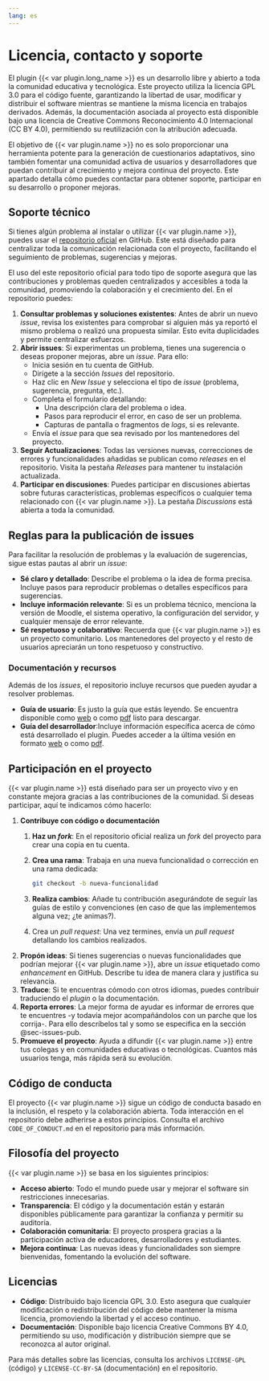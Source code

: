 ```yaml
---
lang: es
---
```


# Licencia, contacto y soporte

El plugin {{< var plugin.long_name >}} es un desarrollo libre y abierto
a toda la comunidad educativa y tecnológica. Este proyecto utiliza la
licencia GPL 3.0 para el código fuente, garantizando la libertad de
usar, modificar y distribuir el software mientras se mantiene la misma
licencia en trabajos derivados. Además, la documentación asociada al
proyecto está disponible bajo una licencia de Creative Commons
Reconocimiento 4.0 Internacional (CC BY 4.0), permitiendo su
reutilización con la atribución adecuada.

El objetivo de {{< var plugin.name >}} no es solo proporcionar una
herramienta potente para la generación de cuestionarios adaptativos,
sino también fomentar una comunidad activa de usuarios y desarrolladores
que puedan contribuir al crecimiento y mejora continua del proyecto.
Este apartado detalla cómo puedes contactar para obtener soporte,
participar en su desarrollo o proponer mejoras.

## Soporte técnico

Si tienes algún problema al instalar o utilizar {{< var plugin.name >}},
puedes usar el [repositorio oficial]({{< var repository.base >}}) en GitHub.
Este está diseñado para centralizar toda la comunicación relacionada con
el proyecto, facilitando el seguimiento de problemas, sugerencias y
mejoras.

El uso del este repositorio oficial para todo tipo de soporte asegura
que las contribuciones y problemas queden centralizados y accesibles a
toda la comunidad, promoviendo la colaboración y el crecimiento del. En
el repositorio puedes:

1. **Consultar problemas y soluciones existentes**: Antes de abrir un
   nuevo _issue_, revisa los existentes para comprobar si alguien más ya
   reportó el mismo problema o realizó una propuesta similar. Esto evita
   duplicidades y permite centralizar esfuerzos.
2. **Abrir issues**: Si experimentas un problema, tienes una sugerencia
   o deseas proponer mejoras, abre un _issue_. Para ello:
   - Inicia sesión en tu cuenta de GitHub.
   - Dirígete a la sección _Issues_ del repositorio.
   - Haz clic en _New Issue_ y selecciona el tipo de _issue_ (problema,
     sugerencia, pregunta, etc.).
   - Completa el formulario detallando:
     - Una descripción clara del problema o idea.
     - Pasos para reproducir el error, en caso de ser un problema.
     - Capturas de pantalla o fragmentos de _logs_, si es relevante.
   - Envía el _issue_ para que sea revisado por los mantenedores del
     proyecto.
3. **Seguir Actualizaciones**: Todas las versiones nuevas, correcciones
   de errores y funcionalidades añadidas se publican como _releases_ en
   el repositorio. Visita la pestaña _Releases_ para mantener tu
   instalación actualizada.
4. **Participar en discusiones**: Puedes participar en discusiones
   abiertas sobre futuras características, problemas específicos o
   cualquier tema relacionado con {{< var plugin.name >}}. La pestaña
   _Discussions_ está abierta a toda la comunidad.

## Reglas para la publicación de issues {#sec-issues-pub}

Para facilitar la resolución de problemas y la evaluación de
sugerencias, sigue estas pautas al abrir un _issue_:

- **Sé claro y detallado**: Describe el problema o la idea de forma
  precisa. Incluye pasos para reproducir problemas o detalles
  específicos para sugerencias.
- **Incluye información relevante**: Si es un problema técnico, menciona
  la versión de Moodle, el sistema operativo, la configuración del
  servidor, y cualquier mensaje de error relevante.
- **Sé respetuoso y colaborativo**: Recuerda que {{< var plugin.name >}}
  es un proyecto comunitario. Los mantenedores del proyecto y el resto
  de usuarios apreciarán un tono respetuoso y constructivo.

### Documentación y recursos

Además de los _issues_, el repositorio incluye recursos que pueden
ayudar a resolver problemas.

- **Guía de usuario**: Es justo la guía que estás leyendo. Se encuentra
  disponible como [web]({{< var repository.users_guide.web >}}) o como
  [pdf]({{< var repository.users_guide.pdf >}}) listo para descargar.
- **Guía del desarrollador**:Incluye información específica acerca
  de cómo está desarrollado el plugin. Puedes acceder a la última vesión
  en formato [web]({{< var repository.developers_guide.web >}}) o como
  [pdf]({{< var repository.developers_guide.pdf >}}).

## Participación en el proyecto

{{< var plugin.name >}} está diseñado para ser un proyecto vivo y en
constante mejora gracias a las contribuciones de la comunidad. Si deseas
participar, aquí te indicamos cómo hacerlo:

1. **Contribuye con código o documentación**
   1. **Haz un _fork_**: En el repositorio oficial realiza un _fork_ del
      proyecto para crear una copia en tu cuenta.
   2. **Crea una rama**: Trabaja en una nueva funcionalidad o corrección
      en una rama dedicada:

      ```bash
      git checkout -b nueva-funcionalidad
      ```
   3. **Realiza cambios**: Añade tu contribución asegurándote de seguir
      las guías de estilo y convenciones (en caso de que las
      implementemos alguna vez; ¿te animas?).
   4. Crea un _pull request_: Una vez termines, envía un _pull request_
      detallando los cambios realizados.
2. **Propón ideas**: Si tienes sugerencias o nuevas funcionalidades que
   podrían mejorar {{< var plugin.name >}}, abre un _issue_ etiquetado
   como _enhancement_ en GitHub. Describe tu idea de manera clara y
   justifica su relevancia.
3. **Traduce**: Si te encuentras cómodo con otros idiomas, puedes
   contribuir traduciendo el _plugin_ o la documentación.
4. **Reporta errores**: La mejor forma de ayudar es informar de errores
   que te encuentres -y todavía mejor acompañándolos con un parche
   que los corrija-. Para ello descríbelos tal y somo se especifica en
   la sección @sec-issues-pub.
5. **Promueve el proyecto**: Ayuda a difundir {{< var plugin.name >}}
   entre tus colegas y en comunidades educativas o tecnológicas. Cuantos
   más usuarios tenga, más rápida será su evolución.

## Código de conducta

El proyecto {{< var plugin.name >}} sigue un código de conducta basado
en la inclusión, el respeto y la colaboración abierta. Toda interacción
en el repositorio debe adherirse a estos principios. Consulta el archivo
`CODE_OF_CONDUCT.md` en el repositorio para más información.

## Filosofía del proyecto

{{< var plugin.name >}} se basa en los siguientes principios:

- **Acceso abierto**: Todo el mundo puede usar y mejorar el software sin
  restricciones innecesarias.
- **Transparencia**: El código y la documentación están y estarán
  disponibles públicamente para garantizar la confianza y permitir su
  auditoría.
- **Colaboración comunitaria**: El proyecto prospera gracias a la
  participación activa de educadores, desarrolladores y estudiantes.
- **Mejora continua**: Las nuevas ideas y funcionalidades son siempre
  bienvenidas, fomentando la evolución del software.

## Licencias

- **Código**: Distribuido bajo licencia GPL 3.0. Esto asegura que
  cualquier modificación o redistribución del código debe mantener la
  misma licencia, promoviendo la libertad y el acceso continuo.
- **Documentación**: Disponible bajo licencia Creative Commons BY 4.0,
  permitiendo su uso, modificación y distribución siempre que se
  reconozca al autor original.

Para más detalles sobre las licencias, consulta los archivos
`LICENSE-GPL` (código) y `LICENSE-CC-BY-SA` (documentación) en el
repositorio.